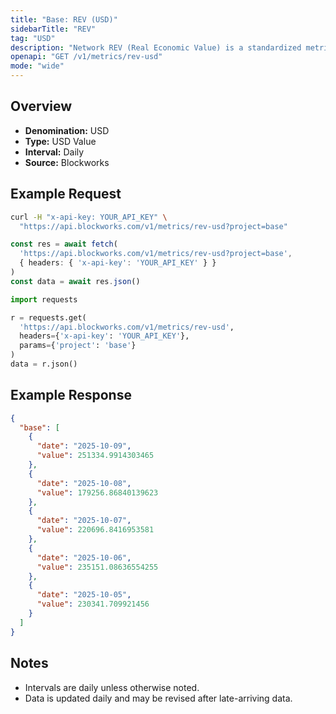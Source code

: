 ```yaml
---
title: "Base: REV (USD)"
sidebarTitle: "REV"
tag: "USD"
description: "Network REV (Real Economic Value) is a standardized metric that tracks blockchain value accrual generated by user activity. REV consists of both in-protocol transaction fees and out-of-protocol tips that users pay for transaction execution, so it measures the monetary demand to transact onchain."
openapi: "GET /v1/metrics/rev-usd"
mode: "wide"
---
```


## Overview

- **Denomination:** USD
- **Type:** USD Value
- **Interval:** Daily
- **Source:** Blockworks

## Example Request

<CodeGroup>

```bash cURL
curl -H "x-api-key: YOUR_API_KEY" \
  "https://api.blockworks.com/v1/metrics/rev-usd?project=base"
```

```typescript TypeScript
const res = await fetch(
  'https://api.blockworks.com/v1/metrics/rev-usd?project=base',
  { headers: { 'x-api-key': 'YOUR_API_KEY' } }
)
const data = await res.json()
```

```python Python
import requests

r = requests.get(
  'https://api.blockworks.com/v1/metrics/rev-usd',
  headers={'x-api-key': 'YOUR_API_KEY'},
  params={'project': 'base'}
)
data = r.json()
```

</CodeGroup>

## Example Response

```json
{
  "base": [
    {
      "date": "2025-10-09",
      "value": 251334.9914303465
    },
    {
      "date": "2025-10-08",
      "value": 179256.86840139623
    },
    {
      "date": "2025-10-07",
      "value": 220696.8416953581
    },
    {
      "date": "2025-10-06",
      "value": 235151.08636554255
    },
    {
      "date": "2025-10-05",
      "value": 230341.709921456
    }
  ]
}
```

## Notes
- Intervals are daily unless otherwise noted.
- Data is updated daily and may be revised after late-arriving data.